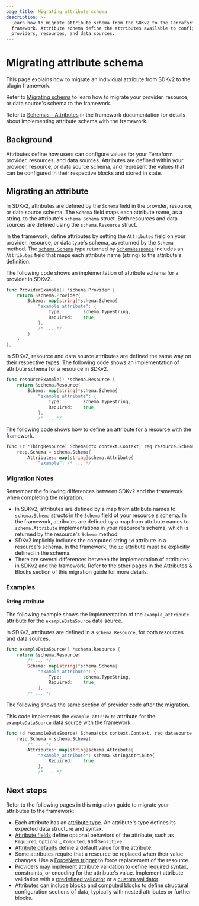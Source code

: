 ```yaml
---
page_title: Migrating attribute schema
description: >-
  Learn how to migrate attribute schema from the SDKv2 to the Terraform plugin
  framework. Attribute schema define the attributes available to configure
  providers, resources, and data sources.
---
```


# Migrating attribute schema

This page explains how to migrate an individual attribute from SDKv2 to the
plugin framework.

Refer to [Migrating schema](/terraform/plugin/framework/migrating/schema)
to learn how to migrate your provider, resource, or
data source's schema to the framework.

Refer to [Schemas -
Attributes](/terraform/plugin/framework/handling-data/schemas#attributes) in the
framework documentation for details about implementing attribute schema with the
framework.

## Background

Attributes define how users can configure values for your Terraform provider,
resources, and data sources. Attributes are defined within your provider,
resource, or data source schema, and represent the values that can be configured
in their respective blocks and stored in state.

## Migrating an attribute

In SDKv2, attributes are defined by the `Schema` field in the provider,
resource, or data source schema. The `Schema` field maps each attribute name, as a string,
 to the attribute's `schema.Schema` struct. Both resources and data
sources are defined using the `schema.Resource` struct.

In the framework, define attributes by setting the `Attributes` field on your
provider, resource, or data type's schema, as returned by the `Schema` method.
The
[`schema.Schema`](https://pkg.go.dev/github.com/hashicorp/terraform-plugin-framework/resource/schema#Schema)
type returned by
[`SchemaResponse`](https://pkg.go.dev/github.com/hashicorp/terraform-plugin-framework/resource#SchemaResponse)
includes an `Attributes` field that maps each attribute name (string) to the
attribute's definition.

<Tabs>
<Tab heading="SDKv2">

The following code shows an implementation of attribute schema for a provider in
SDKv2.

```go
func ProviderExample() *schema.Provider {
    return &schema.Provider{
        Schema: map[string]*schema.Schema{
            "example_attribute": {
                Type:        schema.TypeString,
                Required:    true,
            },
            /* ... */
        }
    }
},
```

In SDKv2, resource and data source attributes are defined the same way on their
respective types. The following code shows an implementation of attribute schema
for a resource in SDKv2.

```go
func resourceExample() *schema.Resource {
    return &schema.Resource{
        Schema: map[string]*schema.Schema{
            "example_attribute": {
                Type:        schema.TypeString,
                Required:    true,
            },
            /* ... */
```

</Tab>
<Tab heading="Framework">

The following code shows how to define an attribute for a resource with the
framework.

```go
func (r *ThingResource) Schema(ctx context.Context, req resource.SchemaRequest, resp *resource.SchemaResponse) {
    resp.Schema = schema.Schema{
        Attributes: map[string]schema.Attribute{
            "example": /* ... */
```

</Tab>
</Tabs>

### Migration Notes

Remember the following differences between SDKv2 and the framework when
completing the migration.

- In SDKv2, attributes are defined by a map from attribute names to
  `schema.Schema` structs in the `Schema` field of your resource's schema. In
  the framework, attributes are defined by a map from attribute names to
  `schema.Attribute` implementations in your resource's schema, which is returned
  by the resource's `Schema` method.
- SDKv2 implicitly includes the computed string `id` attribute in a resource's
  schema. In the framework, the `id` attribute must be explicitly defined in the
  schema.
- There are several differences between the implementation of attributes in
  SDKv2 and the framework. Refer to the other pages in the Attributes & Blocks
  section of this migration guide for more details.

### Examples

#### String attribute

The following example shows the implementation of the `example_attribute`
attribute for the `exampleDataSource` data source.

<Tabs>
<Tab heading="SDKv2">

In SDKv2, attributes are defined in a `schema.Resource`, for both resources and
data sources.

```go
func exampleDataSource() *schema.Resource {
    return &schema.Resource{
        /* ... */
        Schema: map[string]*schema.Schema{
            "example_attribute": {
                Type:        schema.TypeString,
                Required:    true,
            },
        /* ... */
```

</Tab>
<Tab heading="Framework">

The following shows the same section of provider code after the migration.

This code implements the `example_attribute` attribute for the
`exampleDataSource` data source with the framework.

```go
func (d *exampleDataSource) Schema(ctx context.Context, req datasource.SchemaRequest, resp *datasource.SchemaResponse) {
    resp.Schema = schema.Schema{
        /* ... */
        Attributes: map[string]schema.Attribute{
            "example_attribute": schema.StringAttribute{
                Required:    true,
            },
            /* ... */
```

</Tab>
</Tabs>

<!-- FIXME: Maybe include initial examples for more complex types and link to their respective sub-pages? -->

## Next steps

Refer to the following pages in this migration guide to migrate your attributes
to the framework:

- Each attribute has an [attribute
  type](/terraform/plugin/framework/migrating/attributes-blocks/types). An
  attribute's type defines its expected data structure and syntax.
- [Attribute
  fields](/terraform/plugin/framework/migrating/attributes-blocks/fields) define
  optional behaviors of the attribute, such as `Required`, `Optional`,
  `Computed`, and `Sensitive`.
- [Attribute
  defaults](/terraform/plugin/framework/migrating/attributes-blocks/default-values)
  define a default value for the attribute.
- Some attributes require that a resource be replaced when their value changes.
  Use a [ForceNew
  trigger](/terraform/plugin/framework/migrating/attributes-blocks/force-new) to
  force replacement of the resource.
- Providers may implement attribute validation to define required syntax,
  constraints, or encoding for the attribute's value. Implement attribute
  validation with a [predefined
  validator](/terraform/plugin/framework/migrating/attributes-blocks/validators-predefined)
  or a [custom
  validator](/terraform/plugin/framework/migrating/attributes-blocks/validators-custom).
- Attributes can include
  [blocks](/terraform/plugin/framework/migrating/attributes-blocks/attribute-schema)
  and [computed
  blocks](/terraform/plugin/framework/migrating/attributes-blocks/blocks-computed)
  to define structural configuration sections of data, typically with nested
  attributes or further blocks.
